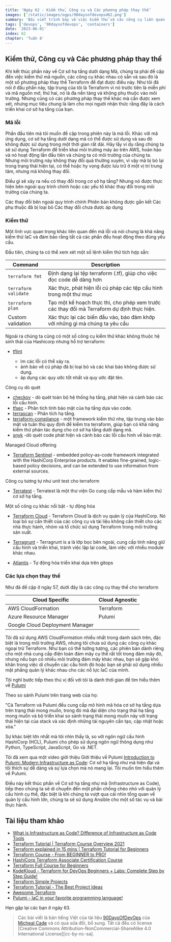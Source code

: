 ```yaml
---
title: 'Ngày 62 - Kiểm thử, Công cụ và Các phương pháp thay thế'
images: ['/static/images/ogps/90daysofdevopsd62.png']
summary: 'Bài viết trình bày về việc kiểm thử và các công cụ liên quan tới terraform và các lựa chọn thay thế của nó'
tags: ['devops', '90daysofdevops', 'containers']
date: '2023-06-01'
index: 62
chapter: 'Tuần 8'
---
```


<TOCInline toc={props.toc} asDisclosure />

## Kiểm thử, Công cụ và Các phương pháp thay thế

Khi kết thúc phần này về Cơ sở hạ tầng dưới dạng Mã, chúng ta phải đề cập đến việc kiểm thử mã nguồn, các công cụ khác nhau có sẵn và sau đó là một số phương pháp thay thế Terraform để đạt được điều này. Như tôi đã nói ở đầu phần này, tập trung của tôi là Terraform vì nó trước tiên là miễn phí và mã nguồn mở, thứ hai, nó là đa nền tảng và không phụ thuộc vào môi trường. Nhưng cũng có các phương pháp thay thế khác mà cần được xem xét, nhưng mục tiêu chung là làm cho mọi người nhận thức rằng đây là cách triển khai cơ sở hạ tầng của bạn.

### Mã lỗi

Phần đầu tiên mà tôi muốn đề cập trong phiên này là mã lỗi. Khác với mã ứng dụng, cơ sở hạ tầng dưới dạng mã có thể được sử dụng và sau đó không được sử dụng trong một thời gian rất dài. Hãy lấy ví dụ rằng chúng ta sẽ sử dụng Terraform để triển khai môi trường máy ảo trên AWS, hoàn hảo và nó hoạt động lần đầu tiên và chúng ta có môi trường của chúng ta. Nhưng môi trường này không thay đổi quá thường xuyên, vì vậy mã bị bỏ lại trong trạng thái hiện tại, có thể hoặc hy vọng được lưu trữ ở một vị trí trung tâm, nhưng mã không thay đổi.

Điều gì sẽ xảy ra nếu có thay đổi trong cơ sở hạ tầng? Nhưng nó được thực hiện bên ngoài quy trình chính hoặc các yếu tố khác thay đổi trong môi trường của chúng ta.

Các thay đổi bên ngoài quy trình chính
Phiên bản không được gắn kết
Các phụ thuộc đã bị loại bỏ
Các thay đổi chưa được áp dụng

### Kiểm thử

Một lĩnh vực quan trọng khác liên quan đến mã lỗi và nói chung là khả năng kiểm thử IaC và đảm bảo rằng tất cả các phần đều hoạt động theo đúng yêu cầu.

Đầu tiên, chúng ta có thể xem xét một số lệnh kiểm thử tích hợp sẵn:

| Command              | Description                                                                                |
| -------------------- | ------------------------------------------------------------------------------------------ |
| `terraform fmt`      | Định dạng lại tệp terraform (.tf), giúp cho việc đọc code dễ dàng hơn                      |
| `terraform validate` | Xác thực, phát hiện lỗi cú pháp các tệp cấu hình trong một thư mục                         |
| `terraform plan`     | Tạo một kế hoạch thực thi, cho phép xem trước các thay đổi mà Terraform dự định thực hiện. |
| Custom validation    | Xác thực lại các biến đầu vào, bảo đảm khớp với những gì mà chúng ta yêu cầu               |

Ngoài ra chúng ta cũng có một số công cụ kiểm thử khác không thuộc hệ sinh thái của Hashicorp nhưng hỗ trợ terraform:

- [tflint](https://github.com/terraform-linters/tflint)

  - ìm các lỗi có thể xảy ra.
  - ảnh báo về cú pháp đã bị loại bỏ và các khai báo không được sử dụng.
  - áp dụng các quy ước tốt nhất và quy ước đặt tên.

Công cụ dò quét

- [checkov](https://www.checkov.io/) - dò quét toàn bộ hệ thống hạ tầng, phát hiện và cảnh báo các lỗi cấu hình.
- [tfsec](https://aquasecurity.github.io/tfsec/v1.4.2/) - Phân tích tính bảo mật của hạ tầng dựa vào code.
- [terrascan](https://github.com/accurics/terrascan) - Phân tích hạ tầng.
- [terraform-compliance](https://terraform-compliance.com/) - một framework kiểm thử nhẹ, tập trung vào bảo mật và tuân thủ quy định để kiểm tra terraform, giúp bạn có khả năng kiểm thử phản tác dụng cho cơ sở hạ tầng dưới dạng mã.
- [snyk](https://docs.snyk.io/products/snyk-infrastructure-as-code/scan-terraform-files/scan-and-fix-security-issues-in-terraform-files) -dò quét code phát hiện và cảnh báo các lỗi cấu hình về bảo mật.

Managed Cloud offering

- [Terraform Sentinel](https://www.terraform.io/cloud-docs/sentinel) - embedded policy-as-code framework integrated with the HashiCorp Enterprise products. It enables fine-grained, logic-based policy decisions, and can be extended to use information from external sources.

Công cụ tương tự như unit test cho terraform

- [Terratest](https://terratest.gruntwork.io/) - Terratest là một thư viện Go cung cấp mẫu và hàm kiểm thử cơ sở hạ tầng.

Một số công cụ khác nổi bật - tự động hóa

- [Terraform Cloud](https://cloud.hashicorp.com/products/terraform) - Terraform Cloud là dịch vụ quản lý của HashiCorp. Nó loại bỏ sự cần thiết của các công cụ và tài liệu không cần thiết cho các nhà thực hành, nhóm và tổ chức sử dụng Terraform trong môi trường sản xuất.

- [Terragrunt](https://terragrunt.gruntwork.io/) - Terragrunt is a là lớp bọc bên ngoài, cung cấp tính năng giữ cấu hình và triển khai, tránh việc lặp lại code, làm việc với nhiều module khác nhau.

- [Atlantis](https://www.runatlantis.io/) - Tự động hóa triển khai dựa trên gitops

### Các lựa chọn thay thế

Như đã đề cập ở ngày 57, dưới đây là các công cụ thay thế cho terraform

| Cloud Specific                  | Cloud Agnostic |
| ------------------------------- | -------------- |
| AWS CloudFormation              | Terraform      |
| Azure Resource Manager          | Pulumi         |
| Google Cloud Deployment Manager |                |

Tôi đã sử dụng AWS CloudFormation nhiều nhất trong danh sách trên, đặc biệt là trong môi trường AWS, nhưng tôi chưa sử dụng các công cụ khác ngoại trừ Terraform. Như bạn có thể tưởng tượng, các phiên bản dành riêng cho một nhà cung cấp điện toán đám mây cụ thể rất tốt trong đám mây đó, nhưng nếu bạn có nhiều môi trường đám mây khác nhau, bạn sẽ gặp khó khăn trong việc di chuyển các cấu hình đó hoặc bạn sẽ phải sử dụng nhiều mặt phẳng quản lý khác nhau cho các nỗ lực IaC của mình.

Tôi nghĩ bước tiếp theo thú vị đối với tôi là dành thời gian để tìm hiểu thêm về [Pulumi](https://www.pulumi.com/)

Theo so sánh Pulumi trên trang web của họ:

"Cả Terraform và Pulumi đều cung cấp mô hình mã hóa cơ sở hạ tầng dựa trên trạng thái mong muốn, trong đó mã đại diện cho trạng thái hạ tầng mong muốn và bộ triển khai so sánh trạng thái mong muốn này với trạng thái hiện tại của stack và xác định những tài nguyên cần tạo, cập nhật hoặc xóa."

Sự khác biệt lớn nhất mà tôi nhìn thấy là, so với ngôn ngữ cấu hình HashiCorp (HCL), Pulumi cho phép sử dụng ngôn ngữ thông dụng như Python, TypeScript, JavaScript, Go và .NET.

Tôi đã xem qua một video giới thiệu Giới thiệu về Pulumi [Introduction to Pulumi: Modern Infrastructure as Code](https://www.youtube.com/watch?v=QfJTJs24-JM): Cơ sở hạ tầng như mã hiện đại và tôi thích sự dễ dàng và sự lựa chọn mà nó mang lại. Tôi muốn tìm hiểu thêm về Pulumi.

Điều này kết thúc phần về Cơ sở hạ tầng như mã (Infrastructure as Code), tiếp theo chúng ta sẽ di chuyển đến một phần chồng chéo nhỏ với quản lý cấu hình cụ thể, đặc biệt là khi chúng ta vượt qua cái nhìn tổng quan về quản lý cấu hình lớn, chúng ta sẽ sử dụng Ansible cho một số tác vụ và bài thực hành.

## Tài liệu tham khảo

- [What is Infrastructure as Code? Difference of Infrastructure as Code Tools](https://www.youtube.com/watch?v=POPP2WTJ8es)
- [Terraform Tutorial | Terraform Course Overview 2021](https://www.youtube.com/watch?v=m3cKkYXl-8o)
- [Terraform explained in 15 mins | Terraform Tutorial for Beginners](https://www.youtube.com/watch?v=l5k1ai_GBDE)
- [Terraform Course - From BEGINNER to PRO!](https://www.youtube.com/watch?v=7xngnjfIlK4&list=WL&index=141&t=16s)
- [HashiCorp Terraform Associate Certification Course](https://www.youtube.com/watch?v=V4waklkBC38&list=WL&index=55&t=111s)
- [Terraform Full Course for Beginners](https://www.youtube.com/watch?v=EJ3N-hhiWv0&list=WL&index=39&t=27s)
- [KodeKloud - Terraform for DevOps Beginners + Labs: Complete Step by Step Guide!](https://www.youtube.com/watch?v=YcJ9IeukJL8&list=WL&index=16&t=11s)
- [Terraform Simple Projects](https://terraform.joshuajebaraj.com/)
- [Terraform Tutorial - The Best Project Ideas](https://www.youtube.com/watch?v=oA-pPa0vfks)
- [Awesome Terraform](https://github.com/shuaibiyy/awesome-terraform)
- [Pulumi - IaC in your favorite programming language!](https://www.youtube.com/watch?v=vIjeiDcsR3Q&t=51s)

Hẹn gặp lại các bạn ở ngày 63.

> Các bài viết là bản tiếng Việt của tài liệu [90DaysOfDevOps](https://github.com/MichaelCade/90DaysOfDevOps/tree/main/2022/Days) của [Micheal Cade](https://twitter.com/MichaelCade1) và có qua sửa đổi, bổ sung. Tất cả đều có license [Creative Commons Attribution-NonCommercial-ShareAlike 4.0 International License][cc-by-nc-sa].
